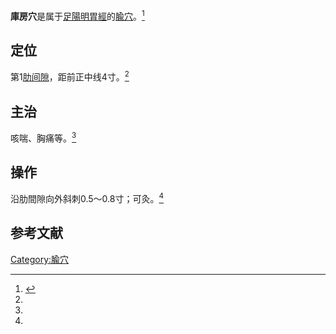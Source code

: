 {{medical}}
{{Infobox acupoint
|name = 庫房穴
|image = 
|imagesize = 
|caption =
|simplified = 库房
|traditional = 庫房
|code = ST14
|pinyin = Kùfáng
|meridian = 足陽明胃經
|location = 第1[[肋间隙|肋间隙]]，距前正中线4寸
|treat = 咳喘、胸痛等
|processing = 沿肋間隙向外斜刺0.5～0.8寸；可灸
|footnotes = 
}}
'''庫房穴'''是属于[[足陽明胃經|足陽明胃經]]的[[腧穴|腧穴]]。<ref name="针灸学">{{Cite book |title=针灸学 |url=https://archive.org/details/zhenjiuxue0000unse |author=孙国杰 主编 |publisher=[[上海科学技术出版社|上海科学技术出版社]] |year=1997 |pages=[https://archive.org/details/zhenjiuxue0000unse/page/51 51] |isbn=7-5323-4102-X}}</ref>

==定位==
第1[[肋间隙|肋间隙]]，距前正中线4寸。<ref name="针灸学"/>

==主治==
咳喘、胸痛等。<ref name="针灸学"/>

==操作==
沿肋間隙向外斜刺0.5～0.8寸；可灸。<ref name="针灸学"/>

==参考文献==
{{reflist}}

{{经络}}
{{足陽明胃經}}

{{DEFAULTSORT:K}}
[[Category:腧穴|Category:腧穴]]